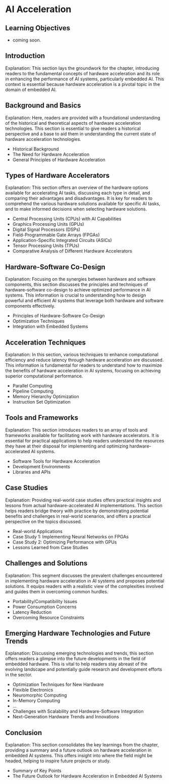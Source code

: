 # AI Acceleration 

::: {.callout-tip collapse="true"}
## Learning Objectives

* coming soon.

:::

## Introduction

Explanation: This section lays the groundwork for the chapter, introducing readers to the fundamental concepts of hardware acceleration and its role in enhancing the performance of AI systems, particularly embedded AI. This context is essential because hardware acceleration is a pivotal topic in the domain of embedded AI.

## Background and Basics

Explanation: Here, readers are provided with a foundational understanding of the historical and theoretical aspects of hardware acceleration technologies. This section is essential to give readers a historical perspective and a base to aid them in understanding the current state of hardware acceleration technologies.

- Historical Background 
- The Need for Hardware Acceleration
- General Principles of Hardware Acceleration

## Types of Hardware Accelerators {#sec-aihw}

Explanation: This section offers an overview of the hardware options available for accelerating AI tasks, discussing each type in detail, and comparing their advantages and disadvantages. It is key for readers to comprehend the various hardware solutions available for specific AI tasks, and to make informed decisions when selecting hardware solutions.

- Central Processing Units (CPUs) with AI Capabilities
- Graphics Processing Units (GPUs)
- Digital Signal Processors (DSPs)
- Field-Programmable Gate Arrays (FPGAs)
- Application-Specific Integrated Circuits (ASICs)
- Tensor Processing Units (TPUs)
- Comparative Analysis of Different Hardware Accelerators

## Hardware-Software Co-Design

Explanation: Focusing on the synergies between hardware and software components, this section discusses the principles and techniques of hardware-software co-design to achieve optimized performance in AI systems. This information is crucial to understanding how to design powerful and efficient AI systems that leverage both hardware and software components effectively.

- Principles of Hardware-Software Co-Design
- Optimization Techniques
- Integration with Embedded Systems

## Acceleration Techniques

Explanation: In this section, various techniques to enhance computational efficiency and reduce latency through hardware acceleration are discussed. This information is fundamental for readers to understand how to maximize the benefits of hardware acceleration in AI systems, focusing on achieving superior computational performance.

- Parallel Computing 
- Pipeline Computing
- Memory Hierarchy Optimization
- Instruction Set Optimization

## Tools and Frameworks

Explanation: This section introduces readers to an array of tools and frameworks available for facilitating work with hardware accelerators. It is essential for practical applications to help readers understand the resources they have at their disposal for implementing and optimizing hardware-accelerated AI systems.

- Software Tools for Hardware Acceleration 
- Development Environments 
- Libraries and APIs 

## Case Studies

Explanation: Providing real-world case studies offers practical insights and lessons from actual hardware-accelerated AI implementations. This section helps readers bridge theory with practice by demonstrating potential benefits and challenges in real-world scenarios, and offers a practical perspective on the topics discussed.

- Real-world Applications 
- Case Study 1: Implementing Neural Networks on FPGAs
- Case Study 2: Optimizing Performance with GPUs 
- Lessons Learned from Case Studies 

## Challenges and Solutions

Explanation: This segment discusses the prevalent challenges encountered in implementing hardware acceleration in AI systems and proposes potential solutions. It equips readers with a realistic view of the complexities involved and guides them in overcoming common hurdles.

- Portability/Compatibility Issues
- Power Consumption Concerns 
- Latency Reduction 
- Overcoming Resource Constraints

##  Emerging Hardware Technologies and Future Trends

Explanation: Discussing emerging technologies and trends, this section offers readers a glimpse into the future developments in the field of embedded hardware. This is vital to help readers stay abreast of the evolving landscape and potentially guide research and development efforts in the sector.

- Optimization Techniques for New Hardware
- Flexible Electronics
- Neuromorphic Computing
- In-Memory Computing 
- ...
- Challenges with Scalability and Hardware-Software Integration
- Next-Generation Hardware Trends and Innovations

## Conclusion

Explanation: This section consolidates the key learnings from the chapter, providing a summary and a future outlook on hardware acceleration in embedded AI systems. This offers insight into where the field might be headed, helping to inspire future projects or study.

- Summary of Key Points
- The Future Outlook for Hardware Acceleration in Embedded AI Systems
